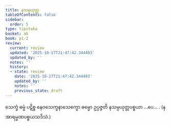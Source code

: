 ```yaml
---
title: နသမ္ပယုတ္တ
tableOfContents: false
sidebar:
  order: 5
type: tipitaka
basket: ab
book: p1-2
review:
  current: review
  updated: '2025-10-27T21:47:42.344493'
  updated_by: ''
  notes: ''
  history:
  - state: review
    date: '2025-10-27T21:47:42.344493'
    updated_by: ''
    notes: ''
    previous_state: draft
---
```



<ReviewStatus review={frontmatter.review} showDetails={true} />

<HypothesisAnnotation frontmatter={frontmatter} />

<DynamicBreadcrumb />

<Division number="14" book="p1-2" e="ch" v="37" p="279">

<Paragraph number="1693" book="p1-2">
သေက္ခံ ဓမ္မံ ပဋိစ္စ နေဝသေက္ခနာသေက္ခော ဓမ္မော ဥပ္ပဇ္ဇတိ နသမ္ပယုတ္တပစ္စယာ …ပေ… . (နအာရမ္မဏပစ္စယသဒိသံ.)
</Paragraph>
</Division>